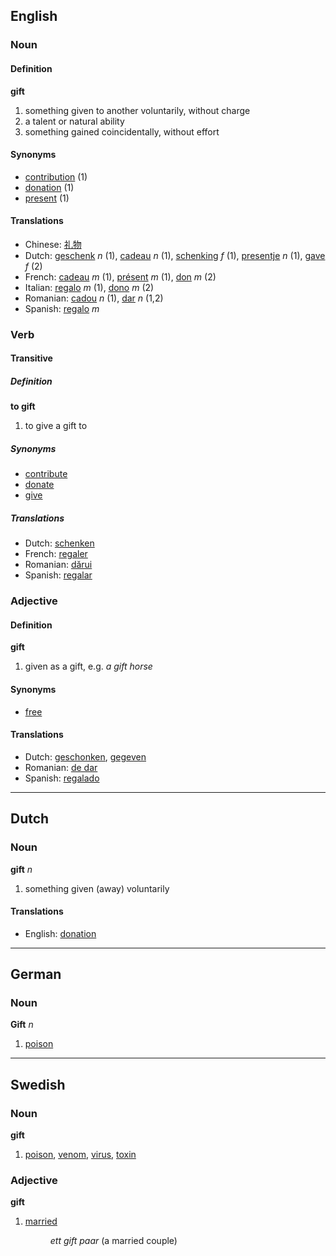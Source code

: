 ==English==

===Noun===
====Definition====
'''gift'''

#something given to another voluntarily, without charge
#a talent or natural ability
#something gained coincidentally, without effort

====Synonyms====
*[[contribution]] (1)
*[[donation]] (1)
*[[present]] (1)

====Translations====
*Chinese: [[礼物]]
*Dutch: [[geschenk]] ''n'' (1), [[cadeau]] ''n'' (1), [[schenking]] ''f'' (1), [[presentje]] ''n'' (1), [[gave]] ''f'' (2)
*French: [[cadeau]] ''m'' (1), [[présent]] ''m'' (1), [[don]] ''m'' (2)
*Italian: [[regalo]] ''m'' (1), [[dono]] ''m'' (2)
*Romanian: [[cadou]] ''n'' (1), [[dar]] ''n'' (1,2)
*Spanish: [[regalo]] ''m''

===Verb===
====Transitive====
=====Definition=====
'''to gift'''

#to give a gift to

=====Synonyms=====
*[[contribute]]
*[[donate]]
*[[give]]

=====Translations=====
*Dutch: [[schenken]]
*French: [[regaler]]
*Romanian: [[dărui]]
*Spanish: [[regalar]]

===Adjective===
====Definition====
'''gift'''

#given as a gift, e.g. ''a gift horse''

====Synonyms====
*[[free]]

====Translations====
*Dutch: [[geschonken]], [[gegeven]]
*Romanian: [[de dar]]
*Spanish: [[regalado]]

----
==Dutch==
===Noun===
'''gift''' ''n''

#something given (away) voluntarily

====Translations====
*English: [[donation]]

----

==German==

===Noun===

'''Gift''' ''n''

#[[poison]]

----

==Swedish==
===Noun===
'''gift'''

#[[poison]], [[venom]], [[virus]], [[toxin]]

===Adjective===
'''gift'''

#[[married]]
#:''ett gift paar'' (a married couple)
